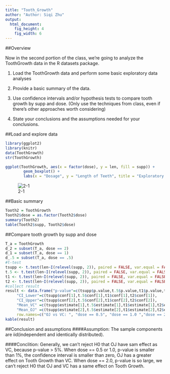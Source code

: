```yaml
---
title: "Tooth_Growth"
author: "Author: Siqi Zhu"
output: 
  html_document: 
    fig_height: 4
    fig_width: 6
---
```

##Overview

Now in the second portion of the class, we're going to analyze the ToothGrowth data in the R datasets package. 

1. Load the ToothGrowth data and perform some basic exploratory data analyses 

2. Provide a basic summary of the data.

3. Use confidence intervals and/or hypothesis tests to compare tooth growth by supp and dose. (Only use the techniques from class, even if there's other approaches worth considering)

4. State your conclusions and the assumptions needed for your conclusions. 

##Load and explore data
```r
library(ggplot2)
library(knitr)
data(ToothGrowth)
str(ToothGrowth)

ggplot(ToothGrowth, aes(x = factor(dose), y = len, fill = supp)) +
        geom_boxplot() +
        labs(x = "Dosage", y = "Length of Teeth", title = "Exploratory Data Analyses")
```
![2-1](./2-1.png) 

##Basic summary
```r
Tooth2 = ToothGrowth
Tooth2$dose = as.factor(Tooth2$dose)
summary(Tooth2)
table(Tooth2$supp, Tooth2$dose)
```

##Compare tooth growth by supp and dose
```r
T_a = ToothGrowth
d_2 = subset(T_a, dose == 2)
d_1 = subset(T_a, dose == 1)
d_.5 = subset(T_a, dose == .5)
#t-test
tsupp <- t.test(len~I(relevel(supp, 2)), paired = FALSE, var.equal = FALSE, data = T_a)
t.5 <- t.test(len~I(relevel(supp, 2)), paired = FALSE, var.equal = FALSE, data = d_.5)
t1 <- t.test(len~I(relevel(supp, 2)), paired = FALSE, var.equal = FALSE, data = d_1)
t2 <- t.test(len~I(relevel(supp, 2)), paired = FALSE, var.equal = FALSE, data = d_2)
#collect result
result <- data.frame("p-value"=c(tsupp$p.value,t.5$p.value,t1$p.value,t2$p.value), 
     "CI_Lower"=c(tsupp$conf[1],t.5$conf[1],t1$conf[1],t2$conf[1]),
     "CI_Upper"=c(tsupp$conf[2],t.5$conf[2],t1$conf[2],t2$conf[2]),
     "Mean_VC" =c(tsupp$estimate[1],t.5$estimate[1],t1$estimate[1],t2$estimate[1]),
     "Mean_OJ" =c(tsupp$estimate[2],t.5$estimate[2],t1$estimate[2],t2$estimate[2]),
     row.names=c("OJ vs VC: ", "dose == 0.5", "dose == 1.0 ","dose == 2.0 "))
kable(result)
```

##Conclusion and assumptions
####Assumption:
The sample components are iid(independent and identically distributed).

####Conclition:
Generally, we can't reject H0 that OJ have sam effect as VC, because p-value > 5%.
When dose == 0.5 or 1.0, p-value is smaller than 1%, the confidence interval is smaller than zero, OJ has a greater effect on Tooth Growth than VC. When dose == 2.0, p-value is so large, we can't reject H0 that OJ and VC has a same effect on Tooth Growth.

